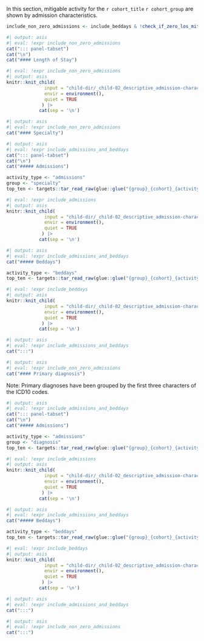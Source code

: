 
In this section, mitigable activity for the `r cohort_title` `r cohort_group` are shown by admission characteristics.

```r
include_non_zero_admissions <- include_beddays & !check_if_zero_los_mitigator(cohort)
```

```r
#| output: asis
#| eval: !expr include_non_zero_admissions
cat("::: panel-tabset")
cat("\n")
cat("#### Length of Stay")
```

```r
#| eval: !expr include_non_zero_admissions
#| output: asis
knitr::knit_child(
              input = "child-dir/_child-02_descriptive_admission-characteristics_los.qmd",
              envir = environment(),
              quiet = TRUE
             ) |>
            cat(sep = '\n')
```

```r
#| output: asis
#| eval: !expr include_non_zero_admissions
cat("#### Specialty")
```

```r
#| output: asis
#| eval: !expr include_admissions_and_beddays
cat("::: panel-tabset")
cat("\n")
cat("##### Admissions")
```

```r
activity_type <- "admissions"
group <- "specialty"
top_ten <- targets::tar_read_raw(glue::glue("{group}_{cohort}_{activity_type}"))
```

```r
#| eval: !expr include_admissions
#| output: asis
knitr::knit_child(
              input = "child-dir/_child-02_descriptive_admission-characteristics_top-ten.qmd",
              envir = environment(),
              quiet = TRUE
             ) |>
            cat(sep = '\n')
```

```r
#| output: asis
#| eval: !expr include_admissions_and_beddays
cat("##### Beddays")
```

```r
activity_type <- "beddays"
top_ten <- targets::tar_read_raw(glue::glue("{group}_{cohort}_{activity_type}"))
```

```r
#| eval: !expr include_beddays
#| output: asis
knitr::knit_child(
              input = "child-dir/_child-02_descriptive_admission-characteristics_top-ten.qmd",
              envir = environment(),
              quiet = TRUE
             ) |>
            cat(sep = '\n')
```

```r
#| output: asis
#| eval: !expr include_admissions_and_beddays
cat(":::")
```

```r
#| output: asis
#| eval: !expr include_non_zero_admissions
cat("#### Primary diagnosis")
```

Note: Primary diagnoses have been grouped by the first three characters of the ICD10 codes.

```r
#| output: asis
#| eval: !expr include_admissions_and_beddays
cat("::: panel-tabset")
cat("\n")
cat("##### Admissions")
```

```r
activity_type <- "admissions"
group <- "diagnosis"
top_ten <- targets::tar_read_raw(glue::glue("{group}_{cohort}_{activity_type}"))
```

```r
#| eval: !expr include_admissions
#| output: asis
knitr::knit_child(
              input = "child-dir/_child-02_descriptive_admission-characteristics_top-ten.qmd",
              envir = environment(),
              quiet = TRUE
             ) |>
            cat(sep = '\n')
```

```r
#| output: asis
#| eval: !expr include_admissions_and_beddays
cat("##### Beddays")
```

```r
activity_type <- "beddays"
top_ten <- targets::tar_read_raw(glue::glue("{group}_{cohort}_{activity_type}"))
```

```r
#| eval: !expr include_beddays
#| output: asis
knitr::knit_child(
              input = "child-dir/_child-02_descriptive_admission-characteristics_top-ten.qmd",
              envir = environment(),
              quiet = TRUE
             ) |>
            cat(sep = '\n')
```

```r
#| output: asis
#| eval: !expr include_admissions_and_beddays
cat(":::")
```

```r
#| output: asis
#| eval: !expr include_non_zero_admissions
cat(":::")
```
